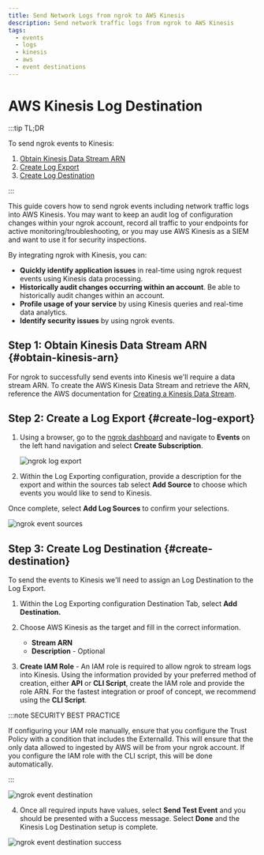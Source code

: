 ```yaml
---
title: Send Network Logs from ngrok to AWS Kinesis
description: Send network traffic logs from ngrok to AWS Kinesis
tags:
  - events
  - logs
  - kinesis
  - aws
  - event destinations
---
```


# AWS Kinesis Log Destination

:::tip TL;DR

To send ngrok events to Kinesis:

1. [Obtain Kinesis Data Stream ARN](#obtain-kinesis-arn)
1. [Create Log Export](#create-log-export)
1. [Create Log Destination](#create-destination)

:::

This guide covers how to send ngrok events including network traffic logs into AWS Kinesis.
You may want to keep an audit log of configuration changes within your ngrok
account, record all traffic to your endpoints for active monitoring/troubleshooting, or
you may use AWS Kinesis as a SIEM and want to use it for security inspections.

By integrating ngrok with Kinesis, you can:

- **Quickly identify application issues** in real-time using ngrok request events using Kinesis data processing.
- **Historically audit changes occurring within an account**. Be able to historically audit changes within an account.
- **Profile usage of your service** by using Kinesis queries and real-time data analytics.
- **Identify security issues** by using ngrok events.

## **Step 1**: Obtain Kinesis Data Stream ARN {#obtain-kinesis-arn}

For ngrok to successfully send events into Kinesis we'll require a data stream ARN. To
create the AWS Kinesis Data Stream and retrieve the ARN, reference the AWS documentation
for [Creating a Kinesis Data
Stream](https://docs.aws.amazon.com/streams/latest/dev/how-do-i-create-a-stream.html).

## **Step 2**: Create a Log Export {#create-log-export}

1. Using a browser, go to the [ngrok dashboard](https://dashboard.ngrok.com) and navigate to **Events** on the left hand navigation and select **Create Subscription**.

   ![ngrok log export](img/event_sub.png)

2. Within the Log Exporting configuration, provide a description for the export and within the sources tab select **Add Source** to choose which events you would like to send to Kinesis.

Once complete, select **Add Log Sources** to confirm your selections.

![ngrok event sources](img/event_sources.png)

## **Step 3**: Create Log Destination {#create-destination}

To send the events to Kinesis we'll need to assign an Log Destination to the Log Export.

1. Within the Log Exporting configuration Destination Tab, select **Add Destination.**

1. Choose AWS Kinesis as the target and fill in the correct information.
   - **Stream ARN**
   - **Description** - Optional

1. **Create IAM Role** - An IAM role is required to allow ngrok to stream logs into
   Kinesis. Using the information provided by your preferred method of creation, either
   **API** or **CLI Script**, create the IAM role and provide the role ARN. For the
   fastest integration or proof of concept, we recommend using the **CLI Script**.

:::note SECURITY BEST PRACTICE

If configuring your IAM role manually, ensure that you configure the Trust Policy with a
condition that includes the ExternalId. This will ensure that the only data allowed to
ingested by AWS will be from your ngrok account. If you configure the IAM role with the
CLI script, this will be done automatically.

:::

![ngrok event destination](img/event_destination.png)

4. Once all required inputs have values, select **Send Test Event** and you should be presented with a Success message. Select **Done** and the Kinesis Log Destination setup is complete.

![ngrok event destination success](img/success.png)
